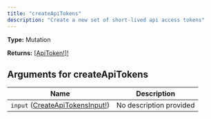 ```yaml
---
title: "createApiTokens"
description: "Create a new set of short-lived api access tokens"
---
```


**Type:** Mutation

**Returns:** [[ApiToken!]!](/api-reference/types/apitoken)

## Arguments for createApiTokens

| Name | Description |
|------|-------------|
| `input` ([CreateApiTokensInput!](/api-reference/types/createapitokensinput)) | No description provided |

